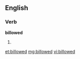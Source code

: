 ==English==

===Verb===
'''billowed'''

# {{past of|[[billow]]}}

[[et:billowed]]
[[mg:billowed]]
[[vi:billowed]]